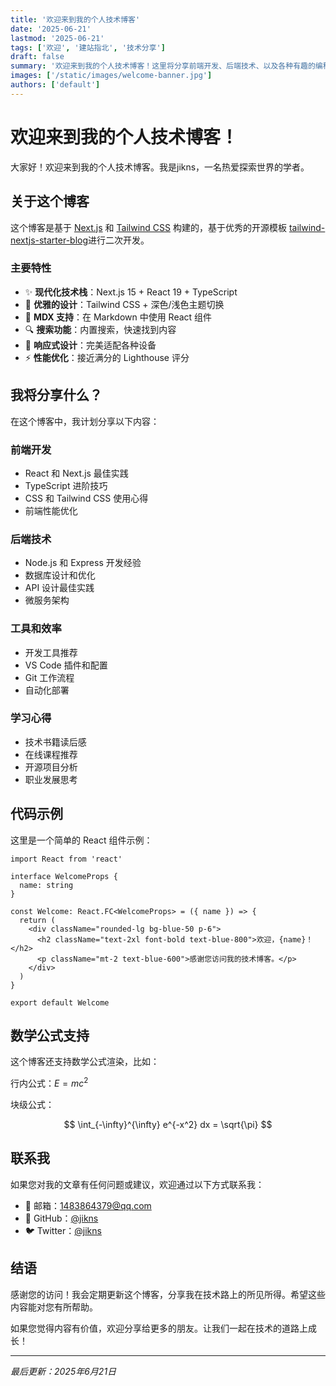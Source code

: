 ```yaml
---
title: '欢迎来到我的个人技术博客'
date: '2025-06-21'
lastmod: '2025-06-21'
tags: ['欢迎', '建站指北', '技术分享']
draft: false
summary: '欢迎来到我的个人技术博客！这里将分享前端开发、后端技术、以及各种有趣的编程经验。'
images: ['/static/images/welcome-banner.jpg']
authors: ['default']
---
```


# 欢迎来到我的个人技术博客！

大家好！欢迎来到我的个人技术博客。我是jikns，一名热爱探索世界的学者。

## 关于这个博客

这个博客是基于 [Next.js](https://nextjs.org/) 和 [Tailwind CSS](https://tailwindcss.com/) 构建的，基于优秀的开源模板 [tailwind-nextjs-starter-blog](https://github.com/timlrx/tailwind-nextjs-starter-blog)进行二次开发。

### 主要特性

- ✨ **现代化技术栈**：Next.js 15 + React 19 + TypeScript
- 🎨 **优雅的设计**：Tailwind CSS + 深色/浅色主题切换
- 📝 **MDX 支持**：在 Markdown 中使用 React 组件
- 🔍 **搜索功能**：内置搜索，快速找到内容
- 📱 **响应式设计**：完美适配各种设备
- ⚡ **性能优化**：接近满分的 Lighthouse 评分

## 我将分享什么？

在这个博客中，我计划分享以下内容：

### 前端开发

- React 和 Next.js 最佳实践
- TypeScript 进阶技巧
- CSS 和 Tailwind CSS 使用心得
- 前端性能优化

### 后端技术

- Node.js 和 Express 开发经验
- 数据库设计和优化
- API 设计最佳实践
- 微服务架构

### 工具和效率

- 开发工具推荐
- VS Code 插件和配置
- Git 工作流程
- 自动化部署

### 学习心得

- 技术书籍读后感
- 在线课程推荐
- 开源项目分析
- 职业发展思考

## 代码示例

这里是一个简单的 React 组件示例：

```tsx
import React from 'react'

interface WelcomeProps {
  name: string
}

const Welcome: React.FC<WelcomeProps> = ({ name }) => {
  return (
    <div className="rounded-lg bg-blue-50 p-6">
      <h2 className="text-2xl font-bold text-blue-800">欢迎，{name}！</h2>
      <p className="mt-2 text-blue-600">感谢您访问我的技术博客。</p>
    </div>
  )
}

export default Welcome
```

## 数学公式支持

这个博客还支持数学公式渲染，比如：

行内公式：$E = mc^2$

块级公式：

$$
\int_{-\infty}^{\infty} e^{-x^2} dx = \sqrt{\pi}
$$

## 联系我

如果您对我的文章有任何问题或建议，欢迎通过以下方式联系我：

- 📧 邮箱：1483864379@qq.com
- 🐙 GitHub：[@jikns](https://github.com/yj147)
- 🐦 Twitter：[@jikns](https://twitter.com/@Bayernfans66)

## 结语

感谢您的访问！我会定期更新这个博客，分享我在技术路上的所见所得。希望这些内容能对您有所帮助。

如果您觉得内容有价值，欢迎分享给更多的朋友。让我们一起在技术的道路上成长！

---

_最后更新：2025年6月21日_
